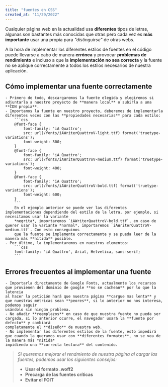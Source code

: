 ```yaml
---
title: "fuentes en CSS"
created_at: "11/29/2022"
---
```


Cualquier página web en la actualidad usa **diferentes** tipos de letras, algunas son bastantes más conocidas que otras pero 
cada vez es **más importante** usar una propia para *"distinguirse"* de otras webs.

A la hora de implementar los diferentes estilos de fuentes en el código puede llevarse a cabo de manera **errónea** y provocar **problemas de rendimiento** e incluso a que
la **implementación no sea correcta** y la fuente no se aplique correctamente a todos los estilos necesarios de nuestra aplicación.

## Cómo implementar una fuente correctamente

    - Primero de todo, descargaremos la fuente elegida y elegiremos si adjuntarla a nuestro proyecto de **manera local** o subirla a una **CDN propia**.
    - Importamos la fuente en nuestro proyecto, deberemos de implementarla diferentes veces con las **propiedades necesarias** para cada estilo: 
        ```css
        @font-face {
            font-family: 'iA Quattro';
            src: url(/fonts/iAWriterQuattroV-light.ttf) format('truetype-variations');
            font-weight: 300;
        }
        @font-face {
            font-family: 'iA Quattro';
            src: url(/fonts/iAWriterQuattroV-medium.ttf) format('truetype-variations');
            font-weight: 400;
        }
        @font-face {
            font-family: 'iA Quattro';
            src: url(/fonts/iAWriterQuattroV-bold.ttf) format('truetype-variations');
            font-weight: 600;
        }
        ```
        En el ejemplo anterior se puede ver las diferentes implementaciones dependiendo del estilo de la letra, por ejemplo, si necesitamos usar la variante 
        *negrita*, importaremos `iAWriterQuattroV-bold.ttf`, en caso de querer usar la variante *normal*, importaremos `iAWriterQuattroV-medium.ttf`. Con esto conseguimos
        que la fuente se implemente correctamente y se pueda leer de la manera más **nítida** posible.
    - Por último, la implementaremos en nuestros elementos: 
        ```css
        font-family: 'iA Quattro', Arial, Helvetica, sans-serif;
        ```

## Errores frecuentes al implementar una fuente

    - Importarla directamente de Google Fonts, actualmente los recursos que provienen del dominio de google **no se cachean** por lo que la latencia 
    al hacer la petición hará que nuestra página **cargue mas lenta** y que nuestras métricas sean **peores**, si lo anterior no nos interesa, podemos seguir 
    usándolo sin ningún problema.
    - No añadir **reemplazos** en caso de que nuestra fuente no pueda ser cargada, si lo anterior ocurre, el navegador usará la **fuente por defecto** y cambiará 
    completamente el **diseño** de nuestra web.
    - No implementar los diferentes estilos de la fuente, esto impedirá que cuando la queramos usar con **diferentes formatos**, no se vea de la manera más *nítida*
    impidiendo una **correcta lectura** del contenido.


> *Si queremos mejorar el rendmiento de nuestra página al cargar las fuentes, podemos usar los siguientes consejos:*
> - **Usar el formato .woff2**
> - **Precarga de las fuentes críticas**
> - **Evitar el FOIT**